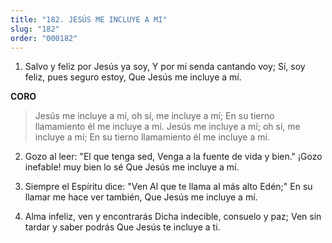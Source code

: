 ```yaml
---
title: "182. JESÚS ME INCLUYE A MI"
slug: "182"
order: "000182"
---
```

1. Salvo y feliz por Jesús ya soy, Y por mi senda cantando voy; Sí, soy feliz, pues seguro estoy, Que Jesús me incluye a mí.

**CORO**
>Jesús me incluye a mí, oh sí, me incluye a mí; En su tierno llamamiento él me incluye a mí. Jesús me incluye a mí; oh sí, me incluye a mí; En su tierno llamamiento él me incluye a mí.

2. Gozo al leer: "El que tenga sed, Venga a la fuente de vida y bien."
¡Gozo inefable! muy bien lo sé Que Jesús me incluye a mí.

3. Siempre el Espíritu dice: "Ven
Al que te llama al más alto Edén;" En su llamar me hace ver también, Que Jesús me incluye a mí.

4. Alma infeliz, ven y encontrarás Dicha indecible, consuelo y paz; Ven sin tardar y saber podrás Que Jesús te incluye a ti.
